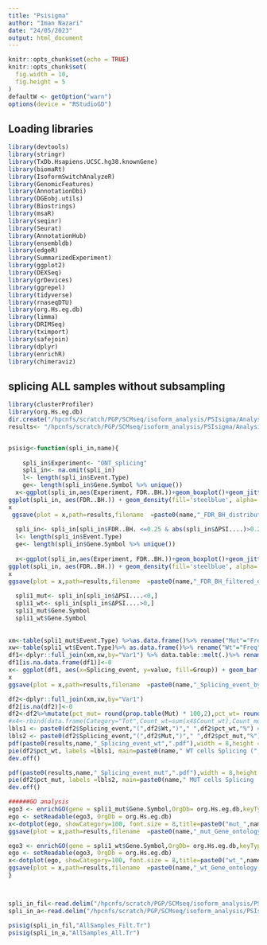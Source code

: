 ```yaml
---
title: "Psisigma"
author: "Iman Nazari"
date: "24/05/2023"
output: html_document
---
```



```r
knitr::opts_chunk$set(echo = TRUE)
knitr::opts_chunk$set(
  fig.width = 10, 
  fig.height = 5
)
defaultW <- getOption("warn")
options(device = "RStudioGD")
```

## Loading libraries
```r
library(devtools)
library(stringr)
library(TxDb.Hsapiens.UCSC.hg38.knownGene)
library(biomaRt)
library(IsoformSwitchAnalyzeR)
library(GenomicFeatures)
library(AnnotationDbi)
library(DGEobj.utils)
library(Biostrings)
library(msaR)
library(seqinr)
library(Seurat)
library(AnnotationHub)
library(ensembldb)
library(edgeR)
library(SummarizedExperiment)
library(ggplot2)
library(DEXSeq)
library(grDevices)
library(ggrepel)
library(tidyverse)
library(rnaseqDTU)
library(org.Hs.eg.db)
library(limma)
library(DRIMSeq)
library(tximport)
library(safejoin)
library(dplyr)
library(enrichR)
library(chimeraviz)
```


## splicing ALL samples without subsampling

```r
library(clusterProfiler)
library(org.Hs.eg.db)
dir.create("/hpcnfs/scratch/PGP/SCMseq/isoform_analysis/PSIsigma/Analysis")
results<- "/hpcnfs/scratch/PGP/SCMseq/isoform_analysis/PSIsigma/Analysis/"


psisig<-function(spli_in,name){
 
    spli_in$Experiment<- "ONT_splicing"
    spli_in<- na.omit(spli_in)
    l<- length(spli_in$Event.Type)
    ge<- length(spli_in$Gene.Symbol %>% unique())
  x<-ggplot(spli_in,aes(Experiment, FDR..BH.))+geom_boxplot()+geom_jitter(width = 0.1, size = 0.2)+scale_color_manual(values = c("purple", "gold"))+theme_bw()+theme(text=element_text(size=10))+labs(title =paste0("Splicing Analysis ", name) ,subtitle = "FDR distribution")+ geom_hline(yintercept= 0.25, size=0.5, color="red")+
ggplot(spli_in, aes(FDR..BH.)) + geom_density(fill='steelblue', alpha=.5)+theme_classic( )+coord_flip()+theme(text=element_text(size=10),axis.title = element_blank()) +geom_vline(xintercept= 0.25, size=0.5, color="red")+labs(title =paste0("N.event ", l) ,subtitle = paste0("N.genes ", ge))
x
 ggsave(plot = x,path=results,filename  =paste0(name,"_FDR_BH_distribution.jpg"),width = 5,height = 7)
 
  spli_in<- spli_in[spli_in$FDR..BH. <=0.25 & abs(spli_in$ΔPSI....)>0.25 ,]
  l<- length(spli_in$Event.Type)
  ge<- length(spli_in$Gene.Symbol %>% unique())
  
  x<-ggplot(spli_in,aes(Experiment, FDR..BH.))+geom_boxplot()+geom_jitter(width = 0.1, size = 0.2)+scale_color_manual(values = c("purple", "gold"))+theme_bw()+theme(text=element_text(size=10))+labs(title =paste0("Splicing Analysis ", name) ,subtitle = "FDR filtered.dist")+ geom_hline(yintercept= 0.25, size=0.5, color="red")+
ggplot(spli_in, aes(FDR..BH.)) + geom_density(fill='steelblue', alpha=.5)+theme_classic( )+coord_flip()+theme(text=element_text(size=10),axis.title = element_blank()) +geom_vline(xintercept= 0.25, size=0.5, color="red")+labs(title =paste0("N.event ", l) ,subtitle = paste0("N.genes ", ge))
x
ggsave(plot = x,path=results,filename  =paste0(name,"_FDR_BH_filtered_distribution.jpg"),width = 5,height = 7)
  
  spli1_mut<- spli_in[spli_in$ΔPSI....<0,]
  spli1_wt<- spli_in[spli_in$ΔPSI....>0,]
  spli1_mut$Gene.Symbol
  spli1_wt$Gene.Symbol
  
  
xm<-table(spli1_mut$Event.Type) %>%as.data.frame()%>% rename("Mut"="Freq")
xw<-table(spli1_wt$Event.Type)%>% as.data.frame()%>% rename("Wt"="Freq")
df1<-dplyr::full_join(xm,xw,by="Var1") %>% data.table::melt(.)%>% rename("Splicing_event"="Var1","Group"="variable")
df1[is.na.data.frame(df1)]<-0
x<- ggplot(df1, aes(x=Splicing_event, y=value, fill=Group)) + geom_bar(stat="identity", position="dodge")+ theme_classic()+geom_text(aes(label=df1$value), position=position_dodge(width=0.9), vjust=-0.25)+theme(text=element_text(size=10))
x
ggsave(plot = x,path=results,filename  =paste0(name,"_Splicing_event_by_group.jpg"),width = 5,height = 7)

df2<-dplyr::full_join(xm,xw,by="Var1")
df2[is.na(df2)]<-0
df2<-df2%>%mutate(pct_mut= round(prop.table(Mut) * 100,2),pct_wt= round(prop.table(Wt) * 100,2))%>% rename("Splicing_event"="Var1")
#x4<-rbind(data.frame(Category="Tot",Count_wt=sum(x4$Count_wt),Count_mut= sum(x4$Count_mut),pct_wt=100,pct_mut=100),x4)
lbls1 <- paste0(df2$Splicing_event,"(",df2$Wt,")"," ",df2$pct_wt,"%") # add percents to labels
lbls2 <- paste0(df2$Splicing_event,"(",df2$Mut,")"," ",df2$pct_mut,"%") # add percents to labels
pdf(paste0(results,name,"_Splicing_event_wt",".pdf"),width = 8,height = 5)
pie(df2$pct_wt, labels =lbls1, main=paste0(name," WT cells Splicing (",sum(df2$Wt),")"))
dev.off()

pdf(paste0(results,name,"_Splicing_event_mut",".pdf"),width = 8,height = 5)
pie(df2$pct_mut, labels =lbls2, main=paste0(name," MUT cells Splicing  (",sum(df2$Mut),")"))
dev.off()

######GO analysis
ego3 <- enrichGO(gene = spli1_mut$Gene.Symbol,OrgDb= org.Hs.eg.db,keyType= 'SYMBOL',ont= "CC",pAdjustMethod = "BH",pvalueCutoff  = 0.2, qvalueCutoff  = 0.1)
ego <- setReadable(ego3, OrgDb = org.Hs.eg.db)
x<-dotplot(ego, showCategory=100, font.size = 8,title=paste0("mut_",name))+theme(text = element_text(size=10),axis.title.y = element_text(size=6))
ggsave(plot = x,path=results,filename  =paste0(name,"_mut_Gene_ontology.jpg"),width = 5,height = 7)

ego3 <- enrichGO(gene = spli1_wt$Gene.Symbol,OrgDb= org.Hs.eg.db,keyType= 'SYMBOL',ont= "CC",pAdjustMethod = "BH",pvalueCutoff  = 0.4, qvalueCutoff  = 0.4)
ego <- setReadable(ego3, OrgDb = org.Hs.eg.db)
x<-dotplot(ego, showCategory=100, font.size = 8,title=paste0("wt_",name))+theme(text = element_text(size=10),axis.title.y = element_text(size=6))
ggsave(plot = x,path=results,filename  =paste0(name,"_wt_Gene_ontology.jpg"),width = 5,height = 7)
}



spli_in_fil<-read.delim("/hpcnfs/scratch/PGP/SCMseq/isoform_analysis/PSIsigma/Splicing_Results/results/splicing_mut_wt_srsf2_HSC_myeloid_r5_ir3.sorted.txt")
spli_in_a<-read.delim("/hpcnfs/scratch/PGP/SCMseq/isoform_analysis/PSIsigma/Splicing_Results/Splicing_AllTR/results/splicing_mut_wt_srsf2_HSC_myeloid_r5_ir3.sorted.txt")

psisig(spli_in_fil,"AllSamples_Filt.Tr")
psisig(spli_in_a,"AllSamples_All.Tr")

```


